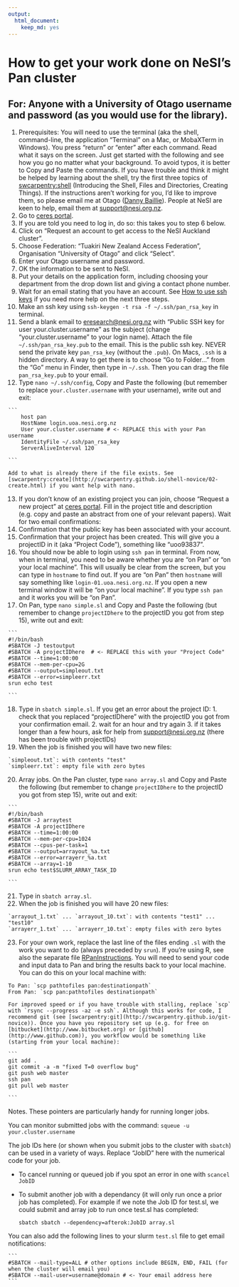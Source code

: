 ```yaml
---
output: 
  html_document: 
    keep_md: yes
---
```

# How to get your work done on NeSI's Pan cluster

## For: Anyone with a University of Otago username and password (as you would use for the library).

1.  Prerequisites: You will need to use the terminal (aka the shell, command-line, the application "Terminal" on a Mac, or MobaXTerm in Windows). You press "return" or "enter" after each command. Read what it says on the screen. Just get started with the following and see how you go no matter what your background. To avoid typos, it is better to Copy and Paste the commands. If you have trouble and think it might be helped by learning about the shell, try the first three topics of [swcarpentry:shell](http://swcarpentry.github.io/shell-novice/) (Introducing the Shell, Files and Directories, Creating Things). If the instructions aren't working for you, I'd like to improve them, so please email me at Otago ([Danny Baillie](mailto:danny.baillie@otago.ac.nz?Subject=PanInstructions)). People at NeSI are keen to help, email them at [support@nesi.org.nz](mailto:support@nesi.org.nz).
2.  Go to [ceres portal](https://web.ceres.auckland.ac.nz/portal).
3.  If you are told you need to log in, do so: this takes you to step 6 below.
4.  Click on "Request an account to get access to the NeSI Auckland cluster".
5.  Choose Federation: "Tuakiri New Zealand Access Federation", Organisation "University of Otago" and click "Select".
6.  Enter your Otago username and password.
7.  OK the information to be sent to NeSI.
8.  Put your details on the application form, including choosing your department from the drop down list and giving a contact phone number.
9.  Wait for an email stating that you have an account. See [How to use ssh keys](https://wiki.auckland.ac.nz/display/CER/How+to+log+in+using+ssh+keys) if you need more help on the next three steps.
10.  Make an ssh key using `ssh-keygen -t rsa -f ~/.ssh/pan_rsa_key` in terminal.
11.  Send a blank email to [eresearch@nesi.org.nz](mailto:eresearch@nesi.org.nz?Subject=Public%20SSH%20key%20for%20user%20your.cluster.username) with "Public SSH key for user your.cluster.username" as the subject (change "your.cluster.username" to your login name). Attach the file `~/.ssh/pan_rsa_key.pub` to the email. This is the public ssh key. NEVER send the private key `pan_rsa_key` (without the `.pub`). On Macs, `.ssh` is a hidden directory. A way to get there is to choose "Go to Folder..." from the "Go" menu in Finder, then type in `~/.ssh`. Then you can drag the file `pan_rsa_key.pub` to your email.
12.  Type `nano ~/.ssh/config`, Copy and Paste the following (but remember to replace `your.cluster.username` with your username), write out and exit:

    ```
        host pan
        HostName login.uoa.nesi.org.nz
        User your.cluster.username # <- REPLACE this with your Pan username
        IdentityFile ~/.ssh/pan_rsa_key
        ServerAliveInterval 120

    ```

    Add to what is already there if the file exists. See [swcarpentry:create](http://swcarpentry.github.io/shell-novice/02-create.html) if you want help with nano.
13.  If you don't know of an existing project you can join, choose "Request a new project" at [ceres portal](https://web.ceres.auckland.ac.nz/portal). Fill in the project title and description (e.g. copy and paste an abstract from one of your relevant papers). Wait for two email confirmations:
14.  Confirmation that the public key has been associated with your account.
15.  Confirmation that your project has been created. This will give you a projectID in it (aka "Project Code"), something like "uoo93837".
16.  You should now be able to login using `ssh pan` in terminal. From now, when in terminal, you need to be aware whether you are "on Pan" or "on your local machine". This will usually be clear from the screen, but you can type in `hostname` to find out. If you are "on Pan" then `hostname` will say something like `login-01.uoa.nesi.org.nz`. If you open a new terminal window it will be "on your local machine". If you type `ssh pan` and it works you will be "on Pan".
17.  On Pan, type `nano simple.sl` and Copy and Paste the following (but remember to change `projectIDhere` to the projectID you got from step 15), write out and exit:

    ```
    #!/bin/bash
    #SBATCH -J testoutput
    #SBATCH -A projectIDhere  # <- REPLACE this with your "Project Code"
    #SBATCH --time=1:00:00
    #SBATCH --mem-per-cpu=2G
    #SBATCH --output=simpleout.txt
    #SBATCH --error=simpleerr.txt
    srun echo test

    ```

18.  Type in `sbatch simple.sl`. If you get an error about the project ID:
    1.  check that you replaced "projectIDhere" with the projectID you got from your confirmation email.
    2.  wait for an hour and try again
    3.  if it takes longer than a few hours, ask for help from [support@nesi.org.nz](mailto:support@nesi.org.nz) (there has been trouble with projectIDs)
19.  When the job is finished you will have two new files:

    `simpleout.txt`: with contents "test"
    `simpleerr.txt`: empty file with zero bytes

20.  Array jobs. On the Pan cluster, type `nano array.sl` and Copy and Paste the following (but remember to change `projectIDhere` to the projectID you got from step 15), write out and exit:

    ```
    #!/bin/bash
    #SBATCH -J arraytest
    #SBATCH -A projectIDhere
    #SBATCH --time=1:00:00
    #SBATCH --mem-per-cpu=1024 
    #SBATCH --cpus-per-task=1
    #SBATCH --output=arrayout_%a.txt
    #SBATCH --error=arrayerr_%a.txt
    #SBATCH --array=1-10
    srun echo test$SLURM_ARRAY_TASK_ID

    ```

21.  Type in `sbatch array.sl`.
22.  When the job is finished you will have 20 new files:

    `arrayout_1.txt` ... `arrayout_10.txt`: with contents "test1" ... "test10"
    `arrayerr_1.txt` ... `arrayerr_10.txt`: empty files with zero bytes

23.  For your own work, replace the last line of the files ending `.sl` with the work you want to do (always preceded by `srun`). If you're using R, see also the separate file [RPanInstructions](https://rawgit.com/dannybaillie/NeSI/master/RPanInstructions.html). You will need to send your code and input data to Pan and bring the results back to your local machine. You can do this on your local machine with:

    To Pan: `scp pathtofiles pan:destinationpath`
    From Pan: `scp pan:pathtofiles destinationpath`

    For improved speed or if you have trouble with stalling, replace `scp` with `rsync --progress -az -e ssh`. Although this works for code, I recommend git (see [swcarpentry:git](http://swcarpentry.github.io/git-novice)). Once you have you repository set up (e.g. for free on [bitbucket](http://www.bitbucket.org) or [github](http://www.github.com)), you workflow would be something like (starting from your local machine):

    ```
    git add .
    git commit -a -m "fixed T=0 overflow bug"
    git push web master
    ssh pan
    git pull web master

    ```

Notes. These pointers are particularly handy for running longer jobs.

You can monitor submitted jobs with the command: `squeue -u your.cluster.username`

The job IDs here (or shown when you submit jobs to the cluster with `sbatch`) can be used in a variety of ways. Replace "JobID" here with the numerical code for your job.

* To cancel running or queued job if you spot an error in one with `scancel JobID`

* To submit another job with a dependancy (it will only run once a prior job has completed). For example 
if we note the Job ID for test.sl, we could submit and array job to run once test.sl has completed:

    ```
    sbatch sbatch --dependency=afterok:JobID array.sl
    ```

You can also add the following lines to your slurm `test.sl` file to get email notifications:
    
    ```
    #SBATCH --mail-type=ALL # other options include BEGIN, END, FAIL (for when the cluster will email you)
    #SBATCH --mail-user=username@domain # <- Your email address here
    ```
    
    
